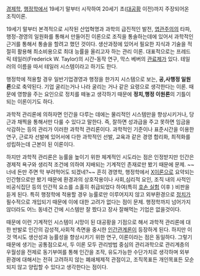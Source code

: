 [[경제학]], [[행정학]]에서 19세기 말부터 시작하여 20세기 초([[대공황]] 이전)까지 주장되어온 조직이론.

19세기 말부터 본격적으로 시작된 산업혁명과 과학의 급진적인 발전, [[엽관주의]]의 타파, 행정-경영의 일원화를 통해서 만들어진 이론으로 조직을 통솔하는데에 있어서 과학적인 근거를 통해서 통솔을 할려고 했던 것이다. 생산과정에 있어서 필요한 지식과  기술을 적절히 활용해 최소비용으로 최대 능률을 올리고자 하는 관리 이론. 대표적으로는 프레드릭 테일러(Frederick W. Taylor)의 시간-동작 연구, 막스 베버의 [[관료제]]가 있다. 테일러의 이름을 따서 테일러 시스템이라고 하기도 한다. 
 
행정학에 적용할 경우 일반기업경영과 행정을 한가지 시스템으로 보는, '''공,사행정 일원론'''으로 축약된다. 기업 굴리는거나 나라 굴리는 거나 같은 요령으로 생각한다는 이론. 때문에 영향을 주는 요인으로 정치를 떼놓고 생각하기 때문에 '''정치,행정 이원론'''의 기틀이 되는 이론이기도 하다.
 
과학적 관리론에 의하자면 인간을 다루는 데에는 물리적인 시스템만을  향상시키거나, 당근과 채찍을 통해서만 다룰 수 있다고 말한다. 즉, 잘하면 성과급을 주고 못하면 임금을 삭감하는 등의 관리가 이러한 과학적 관리론이다. 과학적인 기준이나 표준시간을 이용한 연구, 근로자 선발에 있어서에 다한 과학적인 선발, 교육과 같은 경영 합리화, 최적화를 성립하는데 근본이 된 이론이다.

하지만 과학적 관리론은  능률을 높이기 위한 체계적인 시도라는 점은 인정받지만 인간은 경제적 욕구와 생리적 조건에 의하여 지배되는 기계적인 존재로만 봤기 때문에 문제. ~~너네 돈만 주면 막 부려먹어도 되겠네?~~ 흔히 경영학, 행정학에서 [[인간관#s.2.1.1|X이론]]으로 요약되는 인간형으로만 봤기 때문에 환경과의 상호작용이나 사회,심리적 요인, 조직 내의 사적인 비공식집단 등의 인간적 요소를 소홀히 취급되었다 하여(특히 [[호손 실험]] 이후 ) 비판을 듣게 된다. 특히 행정학에 적용할 경우 능률로만 이루어지지 않고 외부환경으로 [[정치]]가 필수적으로 개입되기 때문에 이에 대한 고려가 없다는 점이 문제. 행정학까지 넘어가지 않더라도 어느 동네건 간에 시스템만 잘 짰다고 장사 잘해먹는 기업은 없을것이다.

때문에 이런 기계적인 시스템이 시망이 된 대공황을 기점으로 해서 과학적 관리론에 대한 반발로 인간의 감성적,사회적 측면을 중시한 [[인간관계론]]이 등장하게 된다. 하지만 이것 역시도 생산성과 능률성을 향상시키기 위한 연구, 이론이라는 점은 동일하다. 그렇기 때문에 생기는 공통점으로서, 두 이론 모두 관리방법 중심의 관리과학으로 관리계층의 우월성을 전제로 동기부여를 통해 인간을 조작, 유도가능한 수단가치로 생각하며 외부 환경에 대해서는 전혀 고려하지 않는 폐쇄체제적 관점이고, 조직목표든 개인목표든 모순되지 않고 양립할 수 있다고 생각한다는 점이다.

